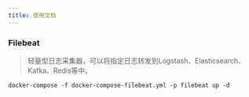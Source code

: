 ```yaml
---
title: 使用文档
---
```

### Filebeat

> 轻量型日志采集器，可以将指定日志转发到Logstash、Elasticsearch、Kafka、Redis等中。

```shell
docker-compose -f docker-compose-filebeat.yml -p filebeat up -d
```
